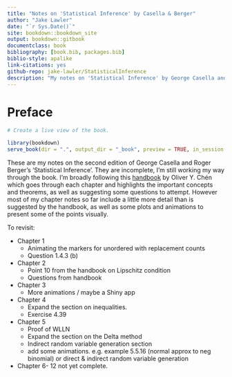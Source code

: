 ```yaml
--- 
title: "Notes on 'Statistical Inference' by Casella & Berger"
author: "Jake Lawler"
date: "`r Sys.Date()`"
site: bookdown::bookdown_site
output: bookdown::gitbook
documentclass: book
bibliography: [book.bib, packages.bib]
biblio-style: apalike
link-citations: yes
github-repo: jake-lawler/StatisticalInference
description: "My notes on 'Statistical Inference' by George Casella and Roger Berger."
---
```


# Preface {-}

```r

# Create a live view of the book.

library(bookdown)
serve_book(dir = ".", output_dir = "_book", preview = TRUE, in_session = TRUE, quiet = FALSE)

```

These are my notes on the second edition of George Casella and Roger Berger's 'Statistical Inference'. They are incomplete, I'm still working my way through the book. I'm broadly following this [handbook](https://oliverychen.github.io/files/doc/CB.pdf) by Oliver Y. Chén which goes through each chapter and highlights the important concepts and theorems, as well as suggesting some questions to attempt. However most of my chapter notes so far include a little more detail than is suggested by the handbook, as well as some plots and animations to present some of the points visually.


To revisit:

* Chapter 1
  + Animating the markers for unordered with replacement counts
  + Question 1.4.3 (b)
* Chapter 2
  + Point 10 from the handbook on Lipschitz condition
  + Questions from handbook
* Chapter 3
  + More animations / maybe a Shiny app
* Chapter 4
  + Expand the section on inequalities.
  + Exercise 4.39
* Chapter 5
  + Proof of WLLN
  + Expand the section on the Delta method
  + Indirect random variable generation section
  + add some animations. e.g. example 5.5.16 (normal approx to neg binomial) or direct & indirect random variable generation
* Chapter 6- 12 not yet complete.



